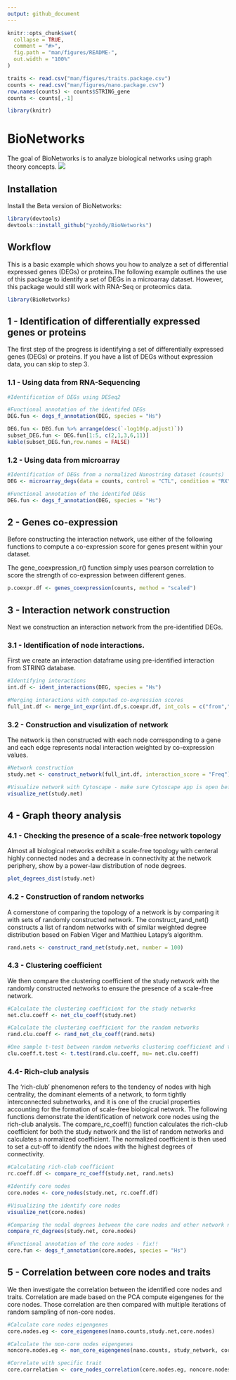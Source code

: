 ```yaml
---
output: github_document
---
```


<!-- README.md is generated from README.Rmd. Please ed  it that file -->

```r
knitr::opts_chunk$set(
  collapse = TRUE,
  comment = "#>",
  fig.path = "man/figures/README-",
  out.width = "100%"
)

traits <- read.csv("man/figures/traits.package.csv")
counts <- read.csv("man/figures/nano.package.csv")
row.names(counts) <- counts$STRING_gene
counts <- counts[,-1]

library(knitr)
```

# BioNetworks

<!-- badges: start -->
<!-- badges: end -->

The goal of BioNetworks is to analyze biological networks using graph theory concepts.
![](man/figures/README-Network.png)

## Installation

Install the Beta version of BioNetworks:

``` r
library(devtools)
devtools::install_github("yzohdy/BioNetworks")
```

## Workflow

This is a basic example which shows you how to analyze a set of differential expressed genes (DEGs) or proteins.The following example outlines the use of this package to identify a set of DEGs in a microarray dataset. However, this package would still work with RNA-Seq or proteomics data.

```r
library(BioNetworks)
```

## 1 - Identification of differentially expressed genes or proteins
The first step of the progress is identifying a set of differentially expressed genes (DEGs) or proteins. If you have a list of DEGs without expression data, you can skip to step 3.

### 1.1 - Using data from RNA-Sequencing
```r

#Identification of DEGs using DESeq2

#Functional annotation of the identifed DEGs
DEG.fun <- degs_f_annotation(DEG, species = "Hs")
```
``` r
DEG.fun <- DEG.fun %>% arrange(desc(`-log10(p.adjust)`))
subset_DEG.fun <- DEG.fun[1:5, c(2,1,3,6,11)]
kable(subset_DEG.fun,row.names = FALSE)
```

### 1.2 - Using data from microarray
```r

#Identification of DEGs from a normalized Nanostring dataset (counts)
DEG <- microarray_degs(data = counts, control = "CTL", condition = "RX")

#Functional annotation of the identifed DEGs
DEG.fun <- degs_f_annotation(DEG, species = "Hs")
```

## 2 - Genes co-expression
Before constructing the interaction network, use either of the following functions to compute a co-expression score for genes present within your dataset.

The gene_coexpression_r() function simply uses pearson correlation to score the strength of co-expression between different genes.
```r
p.coexpr.df <- genes_coexpression(counts, method = "scaled")
```

## 3 - Interaction network construction
Next we construction an interaction network from the pre-identified DEGs.

### 3.1 - Identification of node interactions.
First we create an interaction dataframe using pre-identified interaction from STRING database.
```r
#Identifying interactions
int.df <- ident_interactions(DEG, species = "Hs")

#Merging interactions with computed co-expression scores
full_int.df <- merge_int_expr(int.df,s.coexpr.df, int_cols = c("from","to"),coexpr_cols = c("Var1", "Var2"))
```

### 3.2 - Construction and visulization of network
The network is then constructed with each node corresponding to a gene and each edge represents nodal interaction weighted by co-expression values.
```r
#Network construction
study.net <- construct_network(full_int.df, interaction_score = "Freq")

#Visualize network with Cytoscape - make sure Cytoscape app is open before running this function
visualize_net(study.net)
```

## 4 - Graph theory analysis

### 4.1 - Checking the presence of a scale-free network topology
Almost all biological networks exhibit a scale-free topology with centeral highly connected nodes and a decrease in connectivity at the network periphery, show by a power-law distribution of node degrees.
```r
plot_degrees_dist(study.net)
```

### 4.2 - Construction of random networks
A cornerstone of comparing the topology of a network is by comparing it with sets of randomly constructed network. The construct_rand_net() constructs a list of random networks with of similar weighted degree distribution based on Fabien Viger and Matthieu Latapy's algorithm.
```r
rand.nets <- construct_rand_net(study.net, number = 100)
```

### 4.3 - Clustering coefficient
We then compare the clustering coefficient of the study network with the randomly constructed networks to ensure the presence of a scale-free network.
```r
#Calculate the clustering coefficient for the study networks
net.clu.coeff <- net_clu_coeff(study.net)

#Calculate the clustering coefficient for the random networks
rand.clu.coeff <- rand_net_clu_coeff(rand.nets)

#One sample t-test between random networks clustering coefficient and the study network
clu.coeff.t.test <- t.test(rand.clu.coeff, mu= net.clu.coeff)

```

### 4.4- Rich-club analysis
The ‘rich-club’ phenomenon refers to the tendency of nodes with high centrality, the dominant elements of a network, to form tightly interconnected subnetworks, and it is one of the crucial properties accounting for the formation of scale-free biological network. The following functions demonstrate the identification of network core nodes using the rich-club analysis. The compare_rc_coeff() function calculates the rich-club coefficient for both the study network and the list of random networks and calculates a normalized coefficient. The normalized coefficient is then used to set a cut-off to identify the ndoes with the highest degrees of connectivity.

```r
#Calculating rich-club coefficient
rc.coeff.df <- compare_rc_coeff(study.net, rand.nets)

#Identify core nodes
core.nodes <- core_nodes(study.net, rc.coeff.df)

#Visualizing the identify core nodes
visualize_net(core.nodes)

#Comparing the nodal degrees between the core nodes and other network nodes
compare_rc_degrees(study.net, core.nodes)

#Functional annotation of the core nodes - fix!!
core.fun <- degs_f_annotation(core.nodes, species = "Hs") 
```

## 5 - Correlation between core nodes and traits
We then investigate the correlation between the identified core nodes and traits. Correlation are made based on the PCA compute eigengenes for the core nodes. Those correlation are then compared with multiple iterations of random sampling of non-core nodes.

```r
#Calculate core nodes eigengenes
core.nodes.eg <- core_eigengenes(nano.counts,study.net,core.nodes)

#Calculate the non-core nodes eigengenes
noncore.nodes.eg <- non_core_eigengenes(nano.counts, study_network, core.nodes, number =100)

#Correlate with specific trait
core.correlation <- core_nodes_correlation(core.nodes.eg, noncore.nodes.eg, outcomes.df, tested_outcome = "survival")


```


